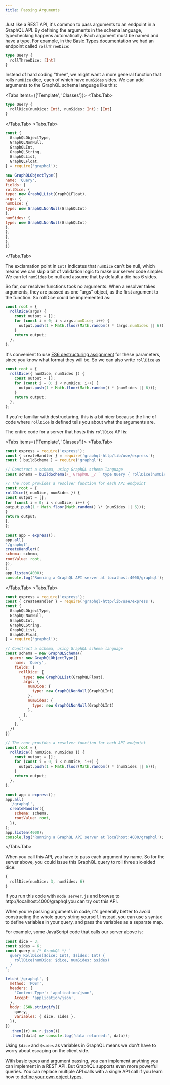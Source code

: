 ```yaml
---
title: Passing Arguments
---
```



Just like a REST API, it's common to pass arguments to an endpoint in a GraphQL API. By defining the arguments in the schema language, typechecking happens automatically. Each argument must be named and have a type. For example, in the [Basic Types documentation](/basic-types/) we had an endpoint called `rollThreeDice`:

```graphql
type Query {
  rollThreeDice: [Int]
}
```

Instead of hard coding “three”, we might want a more general function that rolls `numDice` dice, each of which have `numSides` sides. We can add arguments to the GraphQL schema language like this:

<Tabs items={['Template', 'Classes']}>
  <Tabs.Tab>
```graphql
type Query {
  rollDice(numDice: Int!, numSides: Int): [Int]
}
```
  </Tabs.Tab>
  <Tabs.Tab>
```js
const {
  GraphQLObjectType,
  GraphQLNonNull,
  GraphQLInt,
  GraphQLString,
  GraphQLList,
  GraphQLFloat,
} = require('graphql');

new GraphQLObjectType({
name: 'Query',
fields: {
rollDice: {
type: new GraphQLList(GraphQLFloat),
args: {
numDice: {
type: new GraphQLNonNull(GraphQLInt)
},
numSides: {
type: new GraphQLNonNull(GraphQLInt)
},
},
},
},
})

````
  </Tabs.Tab>
</Tabs>

The exclamation point in `Int!` indicates that `numDice` can't be null, which means we can skip a bit of validation logic to make our server code simpler. We can let `numSides` be null and assume that by default a die has 6 sides.

So far, our resolver functions took no arguments. When a resolver takes arguments, they are passed as one “args” object, as the first argument to the function. So rollDice could be implemented as:

```javascript
const root = {
  rollDice(args) {
    const output = [];
    for (const i = 0; i < args.numDice; i++) {
      output.push(1 + Math.floor(Math.random() * (args.numSides || 6)));
    }
    return output;
  },
};
````

It's convenient to use [ES6 destructuring assignment](https://developer.mozilla.org/en-US/docs/Web/JavaScript/Reference/Operators/Destructuring_assignment) for these parameters, since you know what format they will be. So we can also write `rollDice` as

```javascript
const root = {
  rollDice({ numDice, numSides }) {
    const output = [];
    for (const i = 0; i < numDice; i++) {
      output.push(1 + Math.floor(Math.random() * (numSides || 6)));
    }
    return output;
  },
};
```

If you're familiar with destructuring, this is a bit nicer because the line of code where `rollDice` is defined tells you about what the arguments are.

The entire code for a server that hosts this `rollDice` API is:

<Tabs items={['Template', 'Classes']}>
  <Tabs.Tab>
```js
const express = require('express');
const { createHandler } = require('graphql-http/lib/use/express');
const { buildSchema } = require('graphql');

// Construct a schema, using GraphQL schema language
const schema = buildSchema(/_ GraphQL _/ ` type Query { rollDice(numDice: Int!, numSides: Int): [Int] }`);

// The root provides a resolver function for each API endpoint
const root = {
rollDice({ numDice, numSides }) {
const output = [];
for (const i = 0; i < numDice; i++) {
output.push(1 + Math.floor(Math.random() \* (numSides || 6)));
}
return output;
},
};

const app = express();
app.all(
'/graphql',
createHandler({
schema: schema,
rootValue: root,
}),
);
app.listen(4000);
console.log('Running a GraphQL API server at localhost:4000/graphql');

````
  </Tabs.Tab>
  <Tabs.Tab>
```js
const express = require('express');
const { createHandler } = require('graphql-http/lib/use/express');
const {
  GraphQLObjectType,
  GraphQLNonNull,
  GraphQLInt,
  GraphQLString,
  GraphQLList,
  GraphQLFloat,
} = require('graphql');

// Construct a schema, using GraphQL schema language
const schema = new GraphQLSchema({
  query: new GraphQLObjectType({
    name: 'Query',
    fields: {
      rollDice: {
        type: new GraphQLList(GraphQLFloat),
        args: {
          numDice: {
            type: new GraphQLNonNull(GraphQLInt)
          },
          numSides: {
            type: new GraphQLNonNull(GraphQLInt)
          },
        },
      },
    },
  })
})

// The root provides a resolver function for each API endpoint
const root = {
  rollDice({ numDice, numSides }) {
    const output = [];
    for (const i = 0; i < numDice; i++) {
      output.push(1 + Math.floor(Math.random() * (numSides || 6)));
    }
    return output;
  },
};

const app = express();
app.all(
  '/graphql',
  createHandler({
    schema: schema,
    rootValue: root,
  }),
);
app.listen(4000);
console.log('Running a GraphQL API server at localhost:4000/graphql');
````

  </Tabs.Tab>
</Tabs>

When you call this API, you have to pass each argument by name. So for the server above, you could issue this GraphQL query to roll three six-sided dice:

```graphql
{
  rollDice(numDice: 3, numSides: 6)
}
```

If you run this code with `node server.js` and browse to http://localhost:4000/graphql you can try out this API.

When you're passing arguments in code, it's generally better to avoid constructing the whole query string yourself. Instead, you can use `$` syntax to define variables in your query, and pass the variables as a separate map.

For example, some JavaScript code that calls our server above is:

```js
const dice = 3;
const sides = 6;
const query = /* GraphQL */ `
  query RollDice($dice: Int!, $sides: Int) {
    rollDice(numDice: $dice, numSides: $sides)
  }
`;

fetch('/graphql', {
  method: 'POST',
  headers: {
    'Content-Type': 'application/json',
    Accept: 'application/json',
  },
  body: JSON.stringify({
    query,
    variables: { dice, sides },
  }),
})
  .then((r) => r.json())
  .then((data) => console.log('data returned:', data));
```

Using `$dice` and `$sides` as variables in GraphQL means we don't have to worry about escaping on the client side.

With basic types and argument passing, you can implement anything you can implement in a REST API. But GraphQL supports even more powerful queries. You can replace multiple API calls with a single API call if you learn how to [define your own object types](/object-types/).
